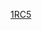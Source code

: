 {{Linescore
| Date = 3月12日
| Time = 12:30
| Location = [[馬林魚棒球場]]
| Road = '''{{bb|DOM}}''' | RoadAbr = 多明尼加
| R1 = 1 | R2 = 0 | R3 = 2 | R4 = 0 | R5 = 0 | R6 = 0 | R7 = 0 | R8 = 0 | R9 = 0 | R10 = 0 | R11 = 7 | RR = 10 | RH = 14 | RE = 2
| Home = {{bb|COL}} | HomeAbr = 哥倫比亞
| H1 = 1 | H2 = 0 | H3 = 0 | H4 = 0 | H5 = 0 | H6 = 1 | H7 = 0 | H8 = 1 | H9 = 0 | H10 = 0 | H11 = 0 | HR = 3 | HH = 6 | HE = 2
| WP = {{link-en|Enny Romero|Enny Romero}} (1-0)
| LP = {{link-en|William Cuevas|William Cuevas}} (0-1)
| SV = 
| RoadHR = 
| HomeHR = {{link-en|Jorge Alfaro|Jorge Alfaro}} (1，8局下，1分)
| Attendance = 36,952
| Notes = 
| BoxURL = http://m.mlb.com/gameday/dominican-rep-vs-colombia/2017/03/12/486915#game=486915,game_state=final,game_tab=box
}}
<noinclude>
[[Category:2017年世界棒球經典賽賽事模板|1RC5]]
</noinclude>